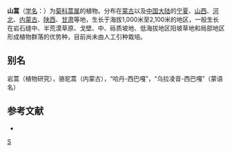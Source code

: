 {{Speciesbox
| taxon = Artemisia brachyloba
| binomial_authority = Franch.
}}

'''山蒿'''（[[学名|学名]]：{{lang|la|''Artemisia brachyloba''}}）为[[菊科|菊科]][[蒿属|蒿属]]的植物。分布在[[蒙古|蒙古]]以及[[中国大陆|中国大陆]]的[[宁夏|宁夏]]、[[山西|山西]]、[[河北|河北]]、[[内蒙古|内蒙古]]、[[陕西|陕西]]、[[甘肃|甘肃]]等地，生长于海拔1,000米至2,100米的地区，一般生长在岩石缝中、半荒漠草原、戈壁、中、砾质坡地、低海拔地区阳坡草地和局部地区形成植物群落的优势种，目前尚未由人工引种栽培。

== 别名 ==
岩蒿（植物研究），骆驼蒿（内蒙古），“哈丹-西巴嘎”，“乌拉凌音-西巴嘎”（蒙语名）

== 参考文献 ==
<div class="references-small">
* {{cite web| url =http://www.bioinfo.cn/db05/KmzwSpecies.php?action=view&id=4089| title =山蒿| work =《中国高等植物数据库全库》| publisher =中国科学院微生物研究所| author =昆明植物研究所| accessdate =2009-02-24| deadurl =yes| archiveurl =https://web.archive.org/web/20160305100709/http://www.bioinfo.cn/db05/KmzwSpecies.php?action=view&id=4089| archivedate =2016-03-05}}
</div>
{{Taxonbar|from=Q11046861}}

[[Category:蒿属|S]]